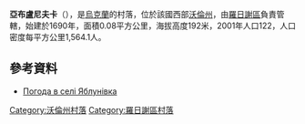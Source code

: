 {{coord|50|52|46|N|25|6|32|E|scale:30000|display=title}}

'''亞布盧尼夫卡'''（{{lang-uk|Яблунівка}}），是[[烏克蘭|烏克蘭]]的村落，位於該國西部[[沃倫州|沃倫州]]，由[[羅日謝區|羅日謝區]]負責管轄，始建於1690年，面積0.08平方公里，海拔高度192米，2001年人口122，人口密度每平方公里1,564.1人。

==參考資料==
* [http://weather.in.ua/ua/volynskaja/29410 Погода в селі Яблунівка] {{Wayback|url=http://weather.in.ua/ua/volynskaja/29410 |date=20160305090320 }}

[[Category:沃倫州村落|Category:沃倫州村落]]
[[Category:羅日謝區村落|Category:羅日謝區村落]]


{{Volyn-geo-stub}}